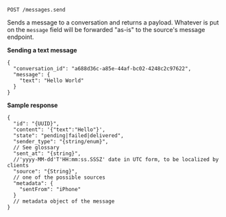 `POST /messages.send`

Sends a message to a conversation and returns a payload. Whatever is put on the
`message` field will be forwarded "as-is" to the source's message endpoint.

**Sending a text message**

```json5
{
  "conversation_id": "a688d36c-a85e-44af-bc02-4248c2c97622",
  "message": {
    "text": "Hello World"
  }
}
```

**Sample response**

```json5
{
  "id": "{UUID}",
  "content": '{"text":"Hello"}',
  "state": "pending|failed|delivered",
  "sender_type": "{string/enum}",
  // See glossary
  "sent_at": "{string}",
  //'yyyy-MM-dd'T'HH:mm:ss.SSSZ' date in UTC form, to be localized by clients
  "source": "{String}",
  // one of the possible sources
  "metadata": {
    "sentFrom": "iPhone"
  }
  // metadata object of the message
}
```